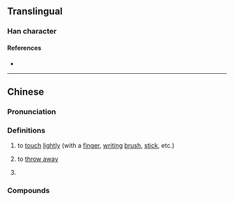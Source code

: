 {{character info}}
==Translingual==

===Han character===
{{Han char|rn=28|rad=厶|as=04|sn=6|four=|canj=NGI|ids=⿹⺄去}}

====References====
* {{Han ref|kx=0164.151|dkj=03080|hdz=10053.040|uh=53BE|ud=21438}}

----

==Chinese==
{{zh-forms}}
{{zh-forms|alt=篤,督,𧰵,㧻}}

===Pronunciation===
{{zh-pron
|m=dū
|m-s=
|dg=
|c=duk1
|c-t=
|g=
|h=pfs=
|j=
|mb=
|md=
|mn=
|mn-t=
|w=
|x=
|mc=y
|oc=y
|cat=v,part
}}

===Definitions===
{{zh-hanzi}}

# to [[touch]] [[lightly]] (with a [[finger]], [[writing]] [[brush]], [[stick]], etc.)
# {{lb|zh|dialectal}} to [[throw away]]
# {{lb|zh|dialectal}} {{n-g|Sentence-final particle.}}

===Compounds===
{{zh-der|厾龜:tuh-ku;Min Nan}}